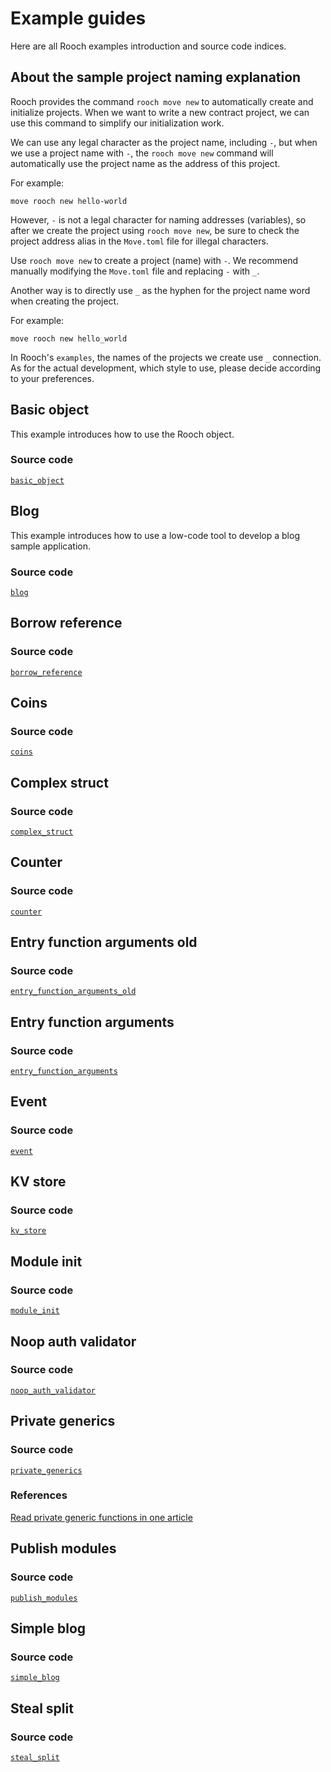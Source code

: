 # Example guides

Here are all Rooch examples introduction and source code indices.

## About the sample project naming explanation

Rooch provides the command `rooch move new` to automatically create and initialize projects. When we want to write a new contract project, we can use this command to simplify our initialization work.

We can use any legal character as the project name, including `-`, but when we use a project name with `-`, the `rooch move new` command will automatically use the project name as the address of this project.

For example:

```shell
move rooch new hello-world
```

However, `-` is not a legal character for naming addresses (variables), so after we create the project using `rooch move new`, be sure to check the project address alias in the `Move.toml` file for illegal characters.

Use `rooch move new` to create a project (name) with `-`. We recommend manually modifying the `Move.toml` file and replacing `-` with `_`.

Another way is to directly use `_` as the hyphen for the project name word when creating the project.

For example:

```shell
move rooch new hello_world
```

In Rooch's `examples`, the names of the projects we create use `_` connection. As for the actual development, which style to use, please decide according to your preferences.

## Basic object

This example introduces how to use the Rooch object.

### Source code

[`basic_object`](https://github.com/rooch-network/rooch/tree/main/examples/basic_object)

## Blog

This example introduces how to use a low-code tool to develop a blog sample application.

### Source code

[`blog`](https://github.com/rooch-network/rooch/tree/main/examples/blog)

## Borrow reference

### Source code

[`borrow_reference`](https://github.com/rooch-network/rooch/tree/main/examples/borrow_reference)

## Coins

### Source code

[`coins`](https://github.com/rooch-network/rooch/tree/main/examples/coins)

## Complex struct

### Source code

[`complex_struct`](https://github.com/rooch-network/rooch/tree/main/examples/complex_struct)

## Counter

### Source code

[`counter`](https://github.com/rooch-network/rooch/tree/main/examples/counter)

## Entry function arguments old

### Source code

[`entry_function_arguments_old`](https://github.com/rooch-network/rooch/tree/main/examples/entry_function_arguments_old)

## Entry function arguments

### Source code

[`entry_function_arguments`](https://github.com/rooch-network/rooch/tree/main/examples/entry_function_arguments)

## Event

### Source code

[`event`](https://github.com/rooch-network/rooch/tree/main/examples/event)

## KV store

### Source code

[`kv_store`](https://github.com/rooch-network/rooch/tree/main/examples/kv_store)

## Module init

### Source code

[`module_init`](https://github.com/rooch-network/rooch/tree/main/examples/module_init)

## Noop auth validator

### Source code

[`noop_auth_validator`](https://github.com/rooch-network/rooch/tree/main/examples/noop_auth_validator)

## Private generics

### Source code

[`private_generics`](https://github.com/rooch-network/rooch/tree/main/examples/private_generics)

### References

[Read private generic functions in one article](https://rooch.network/blog/read-private-generics-in-one-article)

## Publish modules

### Source code

[`publish_modules`](https://github.com/rooch-network/rooch/tree/main/examples/publish_modules)

## Simple blog

### Source code

[`simple_blog`](https://github.com/rooch-network/rooch/tree/main/examples/simple_blog)

## Steal split

### Source code

[`steal_split`](https://github.com/rooch-network/rooch/tree/main/examples/steal_split)
